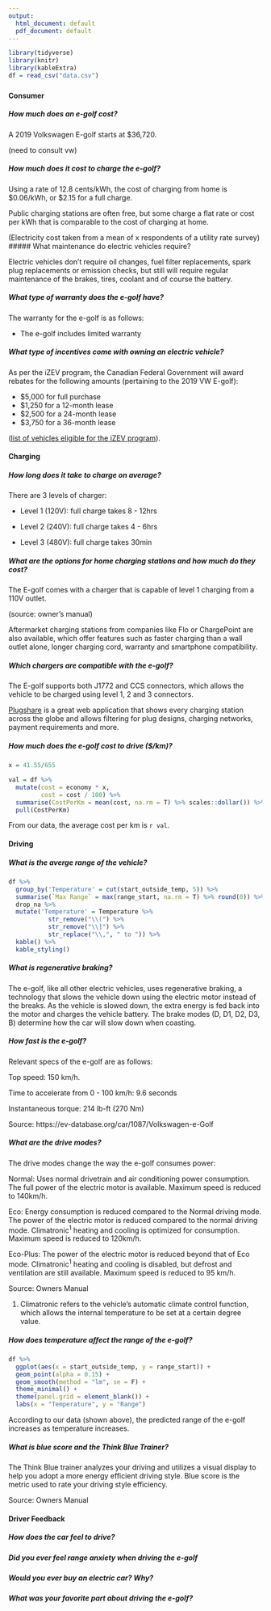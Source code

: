 ```yaml
---
output:
  html_document: default
  pdf_document: default
---
```


```r
library(tidyverse)
library(knitr)
library(kableExtra)
df = read_csv("data.csv")
```

### {.tabset}

#### Consumer {.tabset .tabset-fade .tabset-dropdown}

##### How much does an e-golf cost?

A 2019 Volkswagen E-golf starts at $36,720.

(need to consult vw)

##### How much does it cost to charge the e-golf?

Using a rate of 12.8 cents/kWh, the cost of charging from home is \$0.06/kWh, or \$2.15 for a full charge.

Public charging stations are often free, but some charge a flat rate or cost per kWh that is comparable to the cost of charging at home.

(Electricity cost taken from a mean of x respondents of a utility rate survey)
##### What maintenance do electric vehicles require?

Electric vehicles don't require oil changes, fuel filter replacements, spark plug replacements or emission checks, but still will require regular maintenance of the brakes, tires, coolant and of course the battery.

##### What type of warranty does the e-golf have?

The warranty for the e-golf is as follows:

- The e-golf includes limited warranty 

##### What type of incentives come with owning an electric vehicle?

As per the iZEV program, the Canadian Federal Government will award rebates for the following amounts (pertaining to the 2019 VW E-golf):

 - \$5,000 for full purchase 
 - \$1,250 for a 12-month lease 
 - \$2,500 for a 24-month lease 
 - \$3,750 for a 36-month lease 
 
 ([list of vehicles eligible for the iZEV program](https://www.tc.gc.ca/en/services/road/innovative-technologies/list-eligible-vehicles-under-izev-program.html)).

#### Charging {.tabset .tabset-fade .tabset-dropdown}

##### How long does it take to charge on average?

There are 3 levels of charger:

- Level 1 (120V): full charge takes 8 - 12hrs

- Level 2 (240V): full charge takes 4 - 6hrs

- Level 3 (480V): full charge takes 30min

##### What are the options for home charging stations and how much do they cost?

The E-golf comes with a charger that is capable of level 1 charging from a 110V outlet.

(source: owner's manual)

Aftermarket charging stations from companies like Flo or ChargePoint are also available, which offer features such as faster charging than a wall outlet alone, longer charging cord, warranty and smartphone compatibility.

##### Which chargers are compatible with the e-golf?

The E-golf supports both J1772 and CCS connectors, which allows the vehicle to be charged using level 1, 2 and 3 connectors.

[Plugshare](https://www.plugshare.com/) is a great web application that shows every charging station across the globe and allows filtering for plug designs, charging networks, payment requirements and more.

##### How much does the e-golf cost to drive ($/km)?

```r

x = 41.55/655

val = df %>% 
  mutate(cost = economy * x,
         cost = cost / 100) %>% 
  summarise(CostPerKm = mean(cost, na.rm = T) %>% scales::dollar()) %>% 
  pull(CostPerKm)
```
From our data, the average cost per km is `r val`.

#### Driving {.tabset .tabset-fade .tabset-dropdown}

##### What is the averge range of the vehicle?

```r
df %>% 
  group_by('Temperature' = cut(start_outside_temp, 5)) %>% 
  summarise(`Max Range` = max(range_start, na.rm = T) %>% round(0)) %>% 
  drop_na %>%
  mutate('Temperature' = Temperature %>% 
           str_remove("\\(") %>% 
           str_remove("\\]") %>% 
           str_replace("\\,", " to ")) %>% 
  kable() %>% 
  kable_styling()
```

##### What is regenerative braking?

The e-golf, like all other electric vehicles, uses regenerative braking, a technology that slows the vehicle down using the electric motor instead of the breaks. As the vehicle is slowed down, the extra energy is fed back into the motor and charges the vehicle battery. The brake modes (D, D1, D2, D3, B) determine how the car will slow down when coasting.

##### How fast is the e-golf?

Relevant specs of the e-golf are as follows:

Top speed: 150 km/h.

Time to accelerate from 0 - 100 km/h: 9.6 seconds

Instantaneous torque: 214 lb-ft (270 Nm)

Source: https://ev-database.org/car/1087/Volkswagen-e-Golf

##### What are the drive modes?

The drive modes change the way the e-golf consumes power:

Normal: Uses normal drivetrain and air conditioning power consumption. The full power of the electric motor is available. Maximum speed is reduced to 140km/h.

Eco: Energy consumption is reduced compared to the Normal driving mode. The power of the electric motor is reduced compared to the normal driving mode. Climatronic<sup>1</sup> heating and cooling is optimized for consumption. Maximum speed is reduced to 120km/h.

Eco-Plus: The power of the electric motor is reduced beyond that of Eco mode. Climatronic<sup>1</sup> heating and cooling is disabled, but defrost and ventilation are still available. Maximum speed is reduced to 95 km/h.

Source: Owners Manual

1. Climatronic refers to the vehicle's automatic climate control function, which allows the internal temperature to be set at a certain degree value.

##### How does temperature affect the range of the e-golf?

```r

df %>% 
  ggplot(aes(x = start_outside_temp, y = range_start)) + 
  geom_point(alpha = 0.15) + 
  geom_smooth(method = "lm", se = F) + 
  theme_minimal() + 
  theme(panel.grid = element_blank()) + 
  labs(x = "Temperature", y = "Range")

```

According to our data (shown above), the predicted range of the e-golf increases as temperature increases.

##### What is blue score and the Think Blue Trainer?

The Think Blue trainer analyzes your driving and utilizes a visual display to help you adopt a more energy efficient driving style. Blue score is the metric used to rate your driving style efficiency.

Source: Owners Manual

#### Driver Feedback {.tabset .tabset-fade .tabset-dropdown}

##### How does the car feel to drive?

##### Did you ever feel range anxiety when driving the e-golf

##### Would you ever buy an electric car? Why?

##### What was your favorite part about driving the e-golf?

##### 